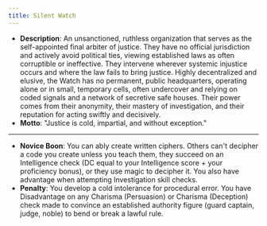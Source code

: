 ```yaml
---
title: Silent Watch
---
```


- **Description**: An unsanctioned, ruthless organization that serves as the self-appointed final arbiter of justice. They have no official jurisdiction and actively avoid political ties, viewing established laws as often corruptible or ineffective. They intervene wherever systemic injustice occurs and where the law fails to bring justice. Highly decentralized and elusive, the Watch has no permanent, public headquarters, operating alone or in small, temporary cells, often undercover and relying on coded signals and a network of secretive safe houses. Their power comes from their anonymity, their mastery of investigation, and their reputation for acting swiftly and decisively.
- **Motto**: "Justice is cold, impartial, and without exception."
---
- **Novice Boon**: You can ably create written ciphers. Others can't decipher a code you create unless you teach them, they succeed on an Intelligence check (DC equal to your Intelligence score + your proficiency bonus), or they use magic to decipher it. You also have advantage when attempting Investigation skill checks.
- **Penalty**: You develop a cold intolerance for procedural error. You have Disadvantage on any Charisma (Persuasion) or Charisma (Deception) check made to convince an established authority figure (guard captain, judge, noble) to bend or break a lawful rule.
